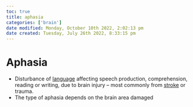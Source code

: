 ```yaml
---
toc: true
title: aphasia
categories: ['brain']
date modified: Monday, October 10th 2022, 2:02:13 pm
date created: Tuesday, July 26th 2022, 8:33:15 pm
---
```


# Aphasia
- Disturbance of [language](language.qmd) affecting speech production, comprehension, reading or writing, due to brain injury – most commonly from [stroke](Stroke.qmd) or trauma.
- The type of aphasia depends on the brain area damaged



